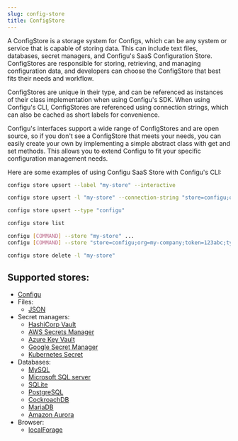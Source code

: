 ```yaml
---
slug: config-store
title: ConfigStore
---
```



A ConfigStore is a storage system for Configs, which can be any system or service that is capable of storing data. This can include text files, databases, secret managers, and Configu's SaaS Configuration Store. ConfigStores are responsible for storing, retrieving, and managing configuration data, and developers can choose the ConfigStore that best fits their needs and workflow.

ConfigStores are unique in their type, and can be referenced as instances of their class implementation when using Configu's SDK. When using Configu's CLI, ConfigStores are referenced using connection strings, which can also be cached as short labels for convenience.

Configu's interfaces support a wide range of ConfigStores and are open source, so if you don't see a ConfigStore that meets your needs, you can easily create your own by implementing a simple abstract class with get and set methods. This allows you to extend Configu to fit your specific configuration management needs.

Here are some examples of using Configu SaaS Store with Configu's CLI:

```bash
configu store upsert --label "my-store" --interactive

configu store upsert -l "my-store" --connection-string "store=configu;org=my-company;token=123abc;type=Token"

configu store upsert --type "configu"

configu store list

configu [COMMAND] --store "my-store" ...
configu [COMMAND] --store "store=configu;org=my-company;token=123abc;type=Token" ...

configu store delete -l "my-store"
```

## Supported stores:

- [Configu](/management)
- Files:
  - [JSON](/json)
- Secret managers:
  - [HashiCorp Vault](/hashicorp-vault)
  - [AWS Secrets Manager](/aws-secrets-manager)
  - [Azure Key Vault](/azure-key-vault)
  - [Google Secret Manager](/google-secret-manager)
  - [Kubernetes Secret](/kubernetes-secret)
- Databases:
  - [MySQL](/mysql)
  - [Microsoft SQL server](/mssql)
  - [SQLite](/sqlite)
  - [PostgreSQL](/postgres)
  - [CockroachDB](/cockroachdb)
  - [MariaDB](/mariadb)
  - [Amazon Aurora](/amazon-aurora)
- Browser:
  - [localForage](/localforage)
